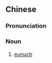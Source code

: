 {{also|阿监}}
==Chinese==
{{zh-forms|s=阿监}}

===Pronunciation===
{{zh-pron
|m=ājiān
|cat=n
}}

===Noun===
{{zh-noun}}

# {{lb|zh|archaic}} [[eunuch]]